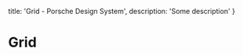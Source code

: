 
  title: 'Grid - Porsche Design System',
  description: 'Some description'
}

# Grid <ComponentStatus tagName="p-grid"></ComponentStatus>
